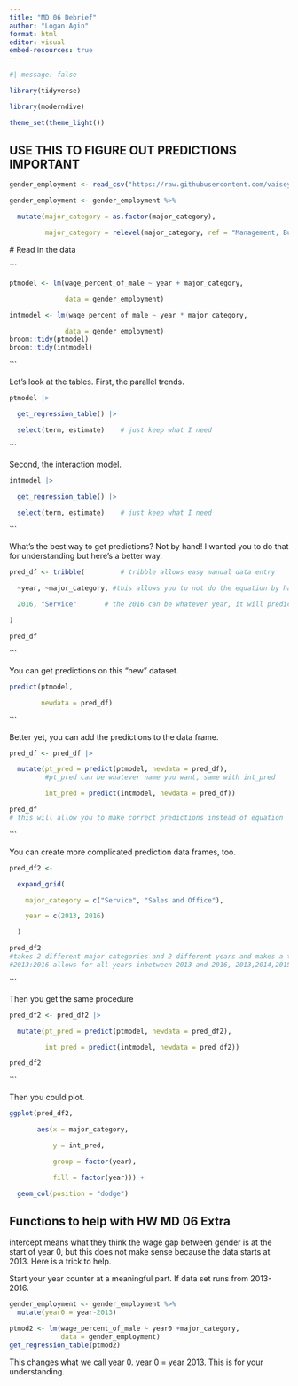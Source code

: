 ```yaml
---
title: "MD 06 Debrief"
author: "Logan Agin"
format: html
editor: visual
embed-resources: true
---
```


```r
#| message: false

library(tidyverse)

library(moderndive)

theme_set(theme_light())
```

## USE THIS TO FIGURE OUT PREDICTIONS IMPORTANT

```r
gender_employment <- read_csv("https://raw.githubusercontent.com/vaiseys/dav-course/main/Data/gender_employment.csv")

gender_employment <- gender_employment %>% 

  mutate(major_category = as.factor(major_category), 

         major_category = relevel(major_category, ref = "Management, Business, and Financial"))
```

\# Read in the data

\`\`\`

```r
ptmodel <- lm(wage_percent_of_male ~ year + major_category,

              data = gender_employment)

intmodel <- lm(wage_percent_of_male ~ year * major_category,

              data = gender_employment)
broom::tidy(ptmodel)
broom::tidy(intmodel)
```

\`\`\`

Let's look at the tables. First, the parallel trends.

```r
ptmodel |> 

  get_regression_table() |> 

  select(term, estimate)    # just keep what I need
```

\`\`\`

Second, the interaction model.

```r
intmodel |> 

  get_regression_table() |> 

  select(term, estimate)    # just keep what I need
```

\`\`\`

What's the best way to get predictions? Not by hand! I wanted you to do that for understanding but here's a better way.

```r
pred_df <- tribble(         # tribble allows easy manual data entry

  ~year, ~major_category, #this allows you to not do the equation by hand

  2016, "Service"       # the 2016 can be whatever year, it will predict that year

)

pred_df
```

\`\`\`

You can get predictions on this "new" dataset.

```r
predict(ptmodel,

        newdata = pred_df)
```

\`\`\`

Better yet, you can add the predictions to the data frame.

```r
pred_df <- pred_df |> 

  mutate(pt_pred = predict(ptmodel, newdata = pred_df),  
         #pt_pred can be whatever name you want, same with int_pred

         int_pred = predict(intmodel, newdata = pred_df))

pred_df
# this will allow you to make correct predictions instead of equation 
```

\`\`\`

You can create more complicated prediction data frames, too.

```r
pred_df2 <- 

  expand_grid(

    major_category = c("Service", "Sales and Office"),

    year = c(2013, 2016)

  )

pred_df2
#takes 2 different major categories and 2 different years and makes a table ready for predictions 
#2013:2016 allows for all years inbetween 2013 and 2016, 2013,2014,2015,2016
```

\`\`\`

Then you get the same procedure

```r
pred_df2 <- pred_df2 |> 

  mutate(pt_pred = predict(ptmodel, newdata = pred_df2),

         int_pred = predict(intmodel, newdata = pred_df2))

pred_df2
```

\`\`\`

Then you could plot.

```r
ggplot(pred_df2,

       aes(x = major_category,

           y = int_pred,

           group = factor(year),

           fill = factor(year))) +

  geom_col(position = "dodge")
```

## Functions to help with HW MD 06 Extra

intercept means what they think the wage gap between gender is at the start of year 0, but this does not make sense because the data starts at 2013. Here is a trick to help.

Start your year counter at a meaningful part. If data set runs from 2013-2016.

```r
gender_employment <- gender_employment %>% 
  mutate(year0 = year-2013)

ptmod2 <- lm(wage_percent_of_male ~ year0 +major_category,
             data = gender_employment)
get_regression_table(ptmod2)
```

This changes what we call year 0. year 0 = year 2013. This is for your understanding.
